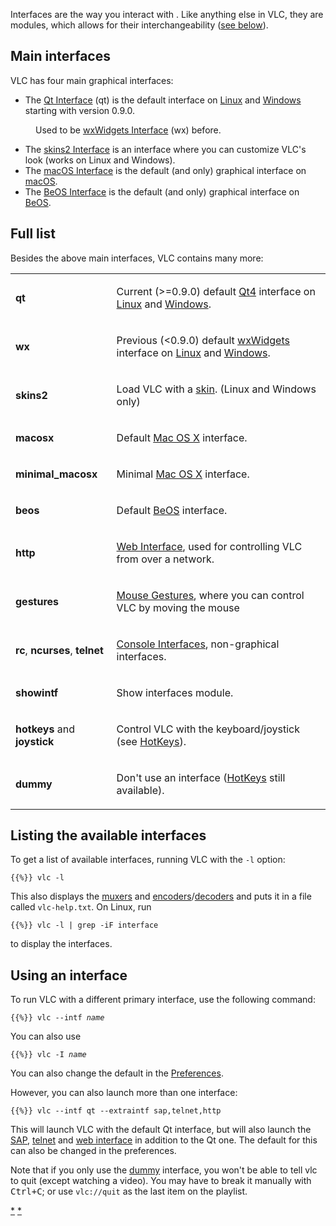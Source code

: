 {{See also|Category:Interfaces|Category:Control VLC}}

Interfaces are the way you interact with {{VLC}}. Like anything else in VLC, they are modules, which allows for their interchangeability ([[#Using|see below]]).

== Main interfaces ==
VLC has four main graphical interfaces:
* The [[Qt Interface]] (qt) is the default interface on [[Linux]] and [[Windows]] starting with version 0.9.0.
: Used to be [[wxWidgets Interface]] (wx) before.
* The [[Skins|skins2 Interface]] is an interface where you can customize VLC's look (works on Linux and Windows).
* The [[macOS Interface]] is the default (and only) graphical interface on [[macOS]].
* The [[BeOS Interface]] is the default (and only) graphical interface on [[BeOS]].

== Full list ==
Besides the above main interfaces, VLC contains many more:
{|
|'''qt'''
| Current (>=0.9.0) default [https://www.qt.io/ Qt4] interface on [[Linux]] and [[Windows]].
|-
|'''wx'''
| Previous (<0.9.0) default [http://www.wxwidgets.org/ wxWidgets] interface on [[Linux]] and [[Windows]].
|-
|'''skins2'''
| Load VLC with a [[skin]]. (Linux and Windows only)
|-
|'''macosx'''
| Default [[Mac OS X]] interface.
|-
|'''minimal_macosx'''
| Minimal [[Mac OS X]] interface.
|-
|'''beos'''
| Default [[BeOS]] interface.
|-
| '''http'''
| [[Web Interface]], used for controlling VLC from over a network.
|-
| '''gestures'''
| [[Mouse Gestures]], where you can control VLC by moving the mouse
|-
| '''rc''', '''ncurses''', '''telnet'''
| [[Console|Console Interfaces]], non-graphical interfaces.
|-
| '''showintf'''
| Show interfaces module.
|-
| '''hotkeys''' and '''joystick'''
| Control VLC with the keyboard/joystick (see [[HotKeys]]).
|-
| '''dummy'''
| Don't use an interface ([[HotKeys]] still available).
|}

== Listing the available interfaces ==

To get a list of available interfaces, running VLC with the <code>-l</code> option:
 {{%}} vlc -l
This also displays the [[muxers]] and [[encoders]]/[[decoders]] and puts it in a file called <code>vlc-help.txt</code>. On Linux, run
 {{%}} vlc -l | grep -iF interface
to display the interfaces.

== <span id="Using"></span> Using an interface ==

To run VLC with a different primary interface, use the following command:
 {{%}} vlc --intf ''name''
You can also use
 {{%}} vlc -I ''name''
You can also change the default in the [[Preferences]].

However, you can also launch more than one interface:
 {{%}} vlc --intf qt --extraintf sap,telnet,http
This will launch VLC with the default Qt interface, but will also launch the [[SAP]], [[telnet]] and [[web interface]] in addition to the Qt one. The default for this can also be changed in the preferences.

Note that if you only use the [[dummy]] interface, you won't be able to tell vlc to quit (except watching a video). You may have to break it manually with <kbd>Ctrl+C</kbd>; or use <code>vlc://quit</code> as the last item on the playlist.

[[Category:Control VLC|*]]
[[Category:Interfaces|*]]